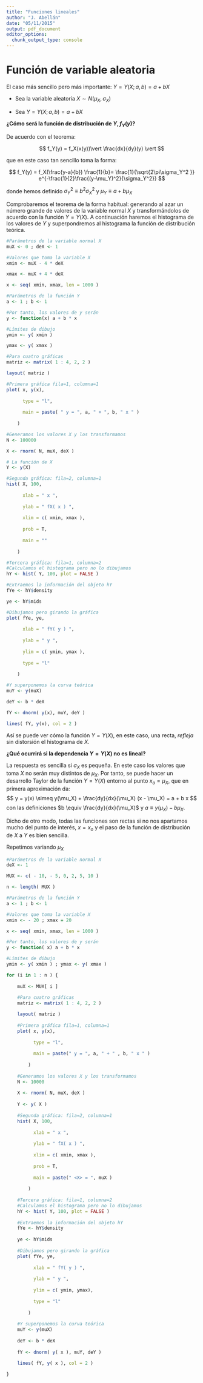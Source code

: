 ```yaml
---
title: "Funciones lineales"
author: "J. Abellán"
date: "05/11/2015"
output: pdf_document
editor_options: 
  chunk_output_type: console
---
```


# Función de variable aleatoria

El caso más sencillo pero más importante: $Y = Y(X;a,b) = a + b X$

- Sea la variable aleatoria $X \sim N(\mu_X,\sigma_X)$  

- Sea $Y = Y(X;a,b) = a + b X$  

**¿Cómo será la función de distribución de $Y, f_Y(y)$?**

De acuerdo con el teorema:

$$
f_Y(y) = f_X(x(y))\vert \frac{dx}{dy}(y) \vert
$$

que en este caso tan sencillo toma la forma:

$$
f_Y(y) = f_X(\frac{y-a}{b}) \frac{1}{b}= \frac{1}{\sqrt{2\pi\sigma_Y^2 }} e^{-\frac{1}{2}\frac{(y-\mu_Y)^2}{\sigma_Y^2}}
$$

donde hemos definido $\sigma_Y^2 \equiv b^2 \sigma_X^2$ y $\mu_Y \equiv a+b\mu_X$

Comprobaremos el teorema de la forma habitual: generando al azar un número grande de valores de la variable normal $X$ y transformándolos de acuerdo con la función $Y=Y(X)$. A continuación haremos el histograma de los valores de $Y$ y superpondremos al histograma la función de distribución teórica.


```r

#Parámetros de la variable normal X
muX <- 0 ; deX <- 1

#Valores que toma la variable X
xmin <- muX - 4 * deX

xmax <- muX + 4 * deX

x <- seq( xmin, xmax, len = 1000 )

#Parámetros de la función Y
a <- 1 ; b <- 1

#Por tanto, los valores de y serán
y <- function(x) a + b * x

#Límites de dibujo
ymin <- y( xmin )

ymax <- y( xmax )

#Para cuatro gráficas
matriz <- matrix( 1 : 4, 2, 2 )

layout( matriz )

#Primera gráfica fila=1, columna=1
plot( x, y(x),
      
      type = "l",
      
      main = paste( " y = ", a, " + ", b, " x " ) 
      
    )

#Generamos los valores X y los transformamos
N <- 100000

X <- rnorm( N, muX, deX )

# La función de X
Y <- y(X)

#Segunda gráfica: fila=2, columna=1
hist( X, 100,
      
      xlab = " x ",
      
      ylab = " fX( x ) ",
      
      xlim = c( xmin, xmax ),
      
      prob = T,
      
      main = ""
      
    )

#Tercera gráfica: fila=1, columna=2
#Calculamos el histograma pero no lo dibujamos
hY <- hist( Y, 100, plot = FALSE )

#Extraemos la información del objeto hY
fYe <- hY$density

ye <- hY$mids

#Dibujamos pero girando la gráfica
plot( fYe, ye,
      
      xlab = " fY( y ) ",
      
      ylab = " y ",
      
      ylim = c( ymin, ymax ),
      
      type = "l"
      
    )

#Y superponemos la curva teórica
muY <- y(muX)

deY <- b * deX

fY <- dnorm( y(x), muY, deY )

lines( fY, y(x), col = 2 )

```

Así se puede ver cómo la función $Y=Y(X)$, en este caso, una recta, *refleja* sin distorsión el histograma de $X$.


**¿Qué ocurrirá si la dependencia $Y=Y(X)$ no es lineal?**


La respuesta es sencilla si $\sigma_X$ es pequeña. En este caso los valores que toma $X$ no serán muy distintos de $\mu_X$. Por tanto, se puede hacer un desarrollo Taylor de la función $Y=Y(X)$ entorno al punto $x_o = \mu_X$, que en primera aproximación da:
$$
y = y(x) \simeq y(\mu_X) + \frac{dy}{dx}(\mu_X) (x - \mu_X) = a + b x
$$
con las definiciones $b \equiv \frac{dy}{dx}(\mu_X)$ y $a \equiv y(\mu_X)- b \mu_X$.

Dicho de otro modo, todas las funciones son rectas si no nos apartamos mucho del punto de interés, $x = x_o$ y el paso de la función de distribución de $X$ a $Y$ es bien sencilla.

Repetimos variando $\mu_X$

```r

#Parámetros de la variable normal X
deX <- 1

MUX <- c( - 10, - 5, 0, 2, 5, 10 )

n <- length( MUX )

#Parámetros de la función Y
a <- 1 ; b <- 1

#Valores que toma la variable X
xmin <- - 20 ; xmax = 20

x <- seq( xmin, xmax, len = 1000 )

#Por tanto, los valores de y serán
y <- function( x) a + b * x

#Límites de dibujo
ymin <- y( xmin ) ; ymax <- y( xmax )

for (i in 1 : n ) {
  
    muX <- MUX[ i ]
  
    #Para cuatro gráficas
    matriz <- matrix( 1 : 4, 2, 2 )

    layout( matriz )
    
    #Primera gráfica fila=1, columna=1
    plot( x, y(x),
          
          type = "l",
          
          main = paste(" y = ", a, " + " , b, " x " ) 
          
        )
    
    #Generamos los valores X y los transformamos
    N <- 10000
    
    X <- rnorm( N, muX, deX )
    
    Y <- y( X )
    
    #Segunda gráfica: fila=2, columna=1
    hist( X, 100,
          
          xlab = " x ",
          
          ylab = " fX( x ) ",
          
          xlim = c( xmin, xmax ),
          
          prob = T,
          
          main = paste(" <X> = ", muX ) 
          
        )
    
    #Tercera gráfica: fila=1, columna=2
    #Calculamos el histograma pero no lo dibujamos
    hY <- hist( Y, 100, plot = FALSE )
    
    #Extraemos la información del objeto hY
    fYe <- hY$density
    
    ye <- hY$mids
    
    #Dibujamos pero girando la gráfica
    plot( fYe, ye, 
          
          xlab = " fY( y ) ",
          
          ylab = " y ",
          
          ylim = c( ymin, ymax),
          
          type = "l"
          
        )
    
    #Y superponemos la curva teórica
    muY <- y(muX)
    
    deY <- b * deX
    
    fY <- dnorm( y( x ), muY, deY )
    
    lines( fY, y( x ), col = 2 )

}


```